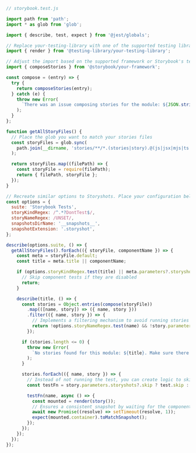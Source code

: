 ```js
// storybook.test.js

import path from 'path';
import * as glob from 'glob';

import { describe, test, expect } from '@jest/globals';

// Replace your-testing-library with one of the supported testing libraries (e.g., react, vue)
import { render } from '@testing-library/your-testing-library';

// Adjust the import based on the supported framework or Storybook's testing libraries (e.g., react, testing-vue3)
import { composeStories } from '@storybook/your-framework';

const compose = (entry) => {
  try {
    return composeStories(entry);
  } catch (e) {
    throw new Error(
      `There was an issue composing stories for the module: ${JSON.stringify(entry)}, ${e}`
    );
  }
};

function getAllStoryFiles() {
  // Place the glob you want to match your stories files
  const storyFiles = glob.sync(
    path.join(__dirname, 'stories/**/*.(stories|story).@(js|jsx|mjs|ts|tsx)')
  );

  return storyFiles.map((filePath) => {
    const storyFile = require(filePath);
    return { filePath, storyFile };
  });
}

// Recreate similar options to Storyshots. Place your configuration below
const options = {
  suite: 'Storybook Tests',
  storyKindRegex: /^.*?DontTest$/,
  storyNameRegex: /UNSET/,
  snapshotsDirName: '__snapshots__',
  snapshotExtension: '.storyshot',
};

describe(options.suite, () => {
  getAllStoryFiles().forEach(({ storyFile, componentName }) => {
    const meta = storyFile.default;
    const title = meta.title || componentName;

    if (options.storyKindRegex.test(title) || meta.parameters?.storyshots?.disable) {
      // Skip component tests if they are disabled
      return;
    }

    describe(title, () => {
      const stories = Object.entries(compose(storyFile))
        .map(([name, story]) => ({ name, story }))
        .filter(({ name, story }) => {
          // Implements a filtering mechanism to avoid running stories that are disabled via parameters or that match a specific regex mirroring the default behavior of Storyshots.
          return !options.storyNameRegex.test(name) && !story.parameters.storyshots?.disable;
        });

      if (stories.length <= 0) {
        throw new Error(
          `No stories found for this module: ${title}. Make sure there is at least one valid story for this module, without a disable parameter, or add parameters.storyshots.disable in the default export of this file.`
        );
      }

      stories.forEach(({ name, story }) => {
        // Instead of not running the test, you can create logic to skip it, flagging it accordingly in the test results.
        const testFn = story.parameters.storyshots?.skip ? test.skip : test;

        testFn(name, async () => {
          const mounted = render(story());
          // Ensures a consistent snapshot by waiting for the component to render by adding a delay of 1 ms before taking the snapshot.
          await new Promise((resolve) => setTimeout(resolve, 1));
          expect(mounted.container).toMatchSnapshot();
        });
      });
    });
  });
});
```
